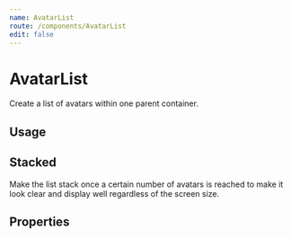 ```yaml
---
name: AvatarList
route: /components/AvatarList
edit: false
---
```



# AvatarList

Create a list of avatars within one parent container.

## Usage

<Playground>
	<AvatarList>
		<Avatar initials="JC" /> <Avatar initials="BV" />
		<Avatar initials="DH" /> <Avatar initials="RG" />
		<Avatar initials="LR" /> <Avatar initials="MD" />
		<Avatar initials="LR" color="pink-lt" />
		<Avatar initials="MD" color="red-lt" />
		<Avatar initials="JC" color="orange-lt" />
	</AvatarList>
</Playground>

## Stacked

Make the list stack once a certain number of avatars is reached to make it look
clear and display well regardless of the screen size.

<Playground>
	<AvatarList stacked>
		<Avatar initials="JC" /> <Avatar initials="BV" />
		<Avatar initials="DH" /> <Avatar initials="RG" />
		<Avatar initials="LR" /> <Avatar initials="MD" />
		<Avatar initials="LR" color="pink-lt" />
		<Avatar initials="MD" color="red-lt" />
		<Avatar initials="JC" color="orange-lt" />
	</AvatarList>
</Playground>

## Properties

<Props of={AvatarList} />
